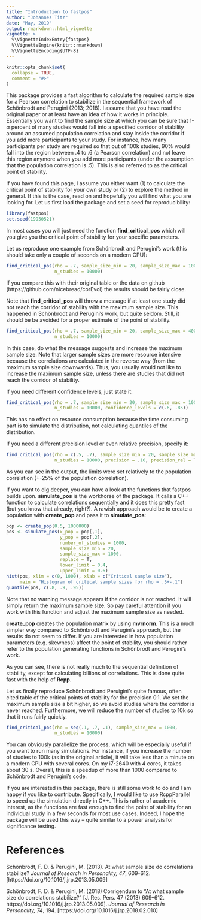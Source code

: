 ```yaml
---
title: "Introduction to fastpos"
author: "Johannes Titz"
date: "May, 2019"
output: rmarkdown::html_vignette
vignette: >
  %\VignetteIndexEntry{fastpos}
  %\VignetteEngine{knitr::rmarkdown}
  %\VignetteEncoding{UTF-8}
---
```


```r
knitr::opts_chunk$set(
  collapse = TRUE,
  comment = "#>"
)
```

This package provides a fast algorithm to calculate the required sample size for a Pearson correlation to stabilize in the sequential framework of Schönbrodt and Perugini (2013; 2018). I assume that you have read the original paper or at least have an idea of how it works in principle. Essentially you want to find the sample size at which you can be sure that 1-$\alpha$ percent of many studies would fall into a specified corridor of stability around an assumed population correlation and stay inside the corridor if you add more participants to your study. For instance, how many participants per study are required so that out of 100k studies, 90\% would fall into the region between .4 to .6 (a Pearson correlation) and not leave this region anymore when you add more participants (under the assumption that the population correlation is .5). This is also referred to as the critical point of stability.

If you have found this page, I assume you either want (1) to calculate the critical point of stability for your own study or (2) to explore the method in general. If this is the case, read on and hopefully you will find what you are looking for. Let us first load the package and set a seed for reproducibility:

```r
library(fastpos)
set.seed(19950521)
```

In most cases you will just need the function **find_critical_pos** which will you give you the critical point of stability for your specific parameters.

Let us reproduce one example from Schönbrodt and Perugini's work (this should take only a couple of seconds on a modern CPU):

```r
find_critical_pos(rho = .7, sample_size_min = 20, sample_size_max = 1000,
                  n_studies = 10000)
```

If you compare this with their original table or the data on github (https://github.com/nicebread/corEvol) the results should be fairly close.

Note that **find_critical_pos** will throw a message if at least one study did not reach the corridor of stability with the maximum sample size. This happened in Schönbrodt and Perugini's work, but quite seldom. Still, it should be be avoided for a proper estimate of the point of stability.

```r
find_critical_pos(rho = .7, sample_size_min = 20, sample_size_max = 400,
                  n_studies = 10000)
```

In this case, do what the message suggests and increase the maximum sample size. Note that larger sample sizes are more resource intensive because the correlations are calculated in the reverse way (from the maximum sample size downwards). Thus, you usually would not like to increase the maximum sample size, unless there are studies that did not reach the corridor of stability.

If you need different confidence levels, just state it:

```r
find_critical_pos(rho = .7, sample_size_min = 20, sample_size_max = 1000,
                  n_studies = 10000, confidence_levels = c(.6, .85))
```

This has no effect on resource consumption because the time consuming part is to simulate the distribution, not calculating quantiles of the distribution.

If you need a different precision level or even relative precision, specify it:

```r
find_critical_pos(rho = c(.5, .7), sample_size_min = 20, sample_size_max = 2500,
                  n_studies = 10000, precision = .10, precision_rel = T)
```

As you can see in the output, the limits were set relatively to the population correlation (+-25\% of the population correlation).

If you want to dig deeper, you can have a look at the functions that fastpos builds upon. **simulate_pos** is the workhorse of the package. It calls a C++ function to calculate correlations sequentially and it does this pretty fast (but you know that already, right?). A rawish approach would be to create a population with **create_pop** and pass it to **simulate_pos**:

```r
pop <- create_pop(0.5, 1000000)
pos <- simulate_pos(x_pop = pop[,1],
                    y_pop = pop[,2],
                    number_of_studies = 1000,
                    sample_size_min = 20,
                    sample_size_max = 1000,
                    replace = T,
                    lower_limit = 0.4,
                    upper_limit = 0.6)
hist(pos, xlim = c(0, 1000), xlab = c("Critical sample size"),
     main = "Histogram of critical sample sizes for rho = .5+-.1")
quantile(pos, c(.8, .9, .95))
```

Note that no warning message appears if the corridor is not reached. It will simply return the maximum sample size. So pay careful attention if you work with this function and adjust the maximum sample size as needed.

**create_pop** creates the population matrix by using **mvrnorm**. This is a much simpler way compared to Schönbrodt and Perugini's approach, but the results do not seem to differ. If you are interested in how population parameters (e.g. skewness) affect the point of stability, you should rather refer to the population generating functions in Schönbrodt and Perugini's work.

As you can see, there is not really much to the sequential definition of stability, except for calculating billions of correlations. This is done quite fast with the help of **Rcpp**.

Let us finally reproduce Schönbrodt and Peruigini's quite famous, often cited table of the critical points of stability for the precision 0.1. We set the maximum sample size a bit higher, so we avoid studies where the corridor is never reached. Furthermore, we will reduce the number of studies to 10k so that it runs fairly quickly.

```r
find_critical_pos(rho = seq(.1, .7, .1), sample_size_max = 1000,
                  n_studies = 10000)
```

You can obviously parallelize the process, which will be especially useful if you want to run many simulations. For instance, if you increase the number of studies to 100k (as in the original article), it will take less than a minute on a modern CPU with several cores. On my i7-2640 with 4 cores, it takes about 30 s. Overall, this is a speedup of more than 1000 compared to Schönbrodt and Perugini's code.

If you are interested in this package, there is still some work to do and I am happy if you like to contribute. Specifically, I would like to use RcppParallel to speed up the simulation directly in C++. This is rather of academic interest, as the functions are fast enough to find the point of stability for an individual study in a few seconds for most use cases. Indeed, I hope the package will be used this way -- quite similar to a power analysis for significance testing.

# References
Schönbrodt, F. D. & Perugini, M. (2013). At what sample size do correlations stabilize? *Journal of Research in Personality, 47*, 609-612. [https://doi.org/10.1016/j.jrp.2013.05.009]
 
Schönbrodt, F. D. & Perugini, M. (2018) Corrigendum to “At what sample size do correlations stabilize?” [J. Res. Pers. 47 (2013) 609–612. https://doi.org/10.1016/j.jrp.2013.05.009]. *Journal of Research in Personality, 74*, 194. [https://doi.org/10.1016/j.jrp.2018.02.010]